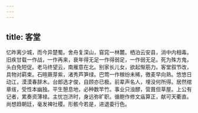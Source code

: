 ```yaml
---
---
---
```

title: 客堂
---




忆昨离少城，而今异楚蜀。舍舟复深山，窅窕一林麓。栖泊云安县，消中内相毒。旧疾甘载一作战，一作再来，衰年得无足一作得弱足，一作弱无足。死为殊方鬼，头白免短促。老马终望云，南雁意在北。别家长儿女，欲起惭筋力。客堂叙节改，具物对羁束。石暄蕨芽紫，渚秀芦笋绿。巴莺一作稼纷未稀，徼麦早向熟。悠悠日动江，漠漠春辞木。台郎选才俊，自顾亦已极。前辈声名人，埋没何所得。居然绾章绂，受性本幽独。平生憩息地，必种数竿竹。事业只浊醪，营葺但草屋。上公有记者，累奏资薄禄。主忧岂济时，身远弥旷职。循鲍作修文庙算正，献可天衢直。尚想趋朝廷，毫发裨社稷。形骸今若是，进退委行色。